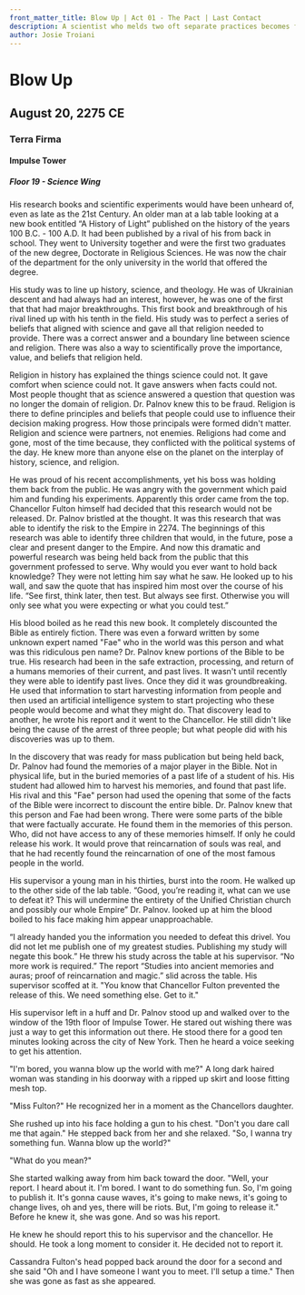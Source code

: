```yaml
---
front_matter_title: Blow Up | Act 01 - The Pact | Last Contact
description: A scientist who melds two oft separate practices becomes frustrated, being asked to complete a project he already completed.
author: Josie Troiani
---
```

# Blow Up

## August 20, 2275 CE

### Terra Firma

#### Impulse Tower

##### Floor 19 - Science Wing

His research books and scientific experiments would have been unheard of, even as late as the 21st Century. An older man at a lab table looking at a new book entitled “A History of Light” published on the history of the years 100 B.C. - 100 A.D. It had been published by a rival of his from back in school. They went to University together and were the first two graduates of the new degree, Doctorate in Religious Sciences. He was now the chair of the department for the only university in the world that offered the degree.

His study was to line up history, science, and theology. He was of Ukrainian descent and had always had an interest, however, he was one of the first that that had major breakthroughs. This first book and breakthrough of his rival lined up with his tenth in the field. His study was to perfect a series of beliefs that aligned with science and gave all that religion needed to provide. There was a correct answer and a boundary line between science and religion. There was also a way to scientifically prove the importance, value, and beliefs that religion held.

Religion in history has explained the things science could not. It gave comfort when science could not. It gave answers when facts could not. Most people thought that as science answered a question that question was no longer the domain of religion. Dr. Palnov knew this to be fraud. Religion is there to define principles and beliefs that people could use to influence their decision making progress. How those principals were formed didn't matter. Religion and science were partners, not enemies. Religions had come and gone, most of the time because, they conflicted with the political systems of the day. He knew more than anyone else on the planet on the interplay of history, science, and religion.

He was proud of his recent accomplishments, yet his boss was holding them back from the public. He was angry with the government which paid him and funding his experiments. Apparently this order came from the top. Chancellor Fulton himself had decided that this research would not be released. Dr. Palnov bristled at the thought. It was this research that was able to identify the risk to the Empire in 2274. The beginnings of this research was able to identify three children that would, in the future, pose a clear and present danger to the Empire. And now this dramatic and powerful research was being held back from the public that this government professed to serve. Why would you ever want to hold back knowledge? They were not letting him say what he saw. He looked up to his wall, and saw the quote that has inspired him most over the course of his life. “See first, think later, then test. But always see first. Otherwise you will only see what you were expecting or what you could test.”

His blood boiled as he read this new book. It completely discounted the Bible as entirely fiction. There was even a forward written by some unknown expert named "Fae" who in the world was this person and what was this ridiculous pen name? Dr. Palnov knew portions of the Bible to be true. His research had been in the safe extraction, processing, and return of a humans memories of their current, and past lives. It wasn't until recently they were able to identify past lives. Once they did it was groundbreaking. He used that information to start harvesting information from people and then used an artificial intelligence system to start projecting who these people would become and what they might do. That discovery lead to another, he wrote his report and it went to the Chancellor. He still didn't like being the cause of the arrest of three people; but what people did with his discoveries was up to them.

In the discovery that was ready for mass publication but being held back, Dr. Palnov had found the memories of a major player in the Bible. Not in physical life, but in the buried memories of a past life of a student of his. His student had allowed him to harvest his memories, and found that past life. His rival and this "Fae" person had used the opening that some of the facts of the Bible were incorrect to discount the entire bible. Dr. Palnov knew that this person and Fae had been wrong. There were some parts of the bible that were factually accurate. He found them in the memories of this person. Who, did not have access to any of these memories himself. If only he could release his work. It would prove that reincarnation of souls was real, and that he had recently found the reincarnation of one of the most famous people in the world.

His supervisor a young man in his thirties, burst into the room. He walked up to the other side of the lab table. “Good, you’re reading it, what can we use to defeat it? This will undermine the entirety of the Unified Christian church and possibly our whole Empire” Dr. Palnov. looked up at him the blood boiled to his face making him appear unapproachable.

“I already handed you the information you needed to defeat this drivel. You did not let me publish one of my greatest studies. Publishing my study will negate this book.” He threw his study across the table at his supervisor. “No more work is required.” The report “Studies into ancient memories and auras; proof of reincarnation and magic.” slid across the table. His supervisor scoffed at it. "You know that Chancellor Fulton prevented the release of this. We need something else. Get to it."

His supervisor left in a huff and Dr. Palnov stood up and walked over to the window of the 19th floor of Impulse Tower. He stared out wishing there was just a way to get this information out there. He stood there for a good ten minutes looking across the city of New York. Then he heard a voice seeking to get his attention.

"I'm bored, you wanna blow up the world with me?" A long dark haired woman was standing in his doorway with a ripped up skirt and loose fitting mesh top.

"Miss Fulton?" He recognized her in a moment as the Chancellors daughter.

She rushed up into his face holding a gun to his chest. "Don't you dare call me that again." He stepped back from her and she relaxed. "So, I wanna try something fun. Wanna blow up the world?"

"What do you mean?"

She started walking away from him back toward the door. "Well, your report. I heard about it. I'm bored. I want to do something fun. So, I'm going to publish it. It's gonna cause waves, it's going to make news, it's going to change lives, oh and yes, there will be riots. But, I'm going to release it." Before he knew it, she was gone. And so was his report.

He knew he should report this to his supervisor and the chancellor. He should. He took a long moment to consider it. He decided not to report it.

Cassandra Fulton's head popped back around the door for a second and she said "Oh and I have someone I want you to meet. I'll setup a time." Then she was gone as fast as she appeared.

